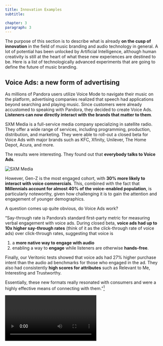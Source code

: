 ```yaml
---
title: Innovation Examples
subtitle:

chapter: 3
paragraph: 3
---
```

The purpose of this section is to describe what is already **on the cusp of innovation** in the field of music branding and audio technology in general. A lot of potential has been unlocked by Artificial Intelligence, although human creativity is still at the heart of what these new experiences are destined to be. Here is a list of technologically advanced experiments that are going to define the future of music branding.

## Voice Ads: a new form of advertising

As millions of Pandora users utilize Voice Mode to navigate their music on the platform, advertising companies realized that speech had applications beyond searching and playing music. Since customers were already accustomed to speaking with Pandora, they decided to create Voice Ads. **Listeners can now directly interact with the brands that matter to them**.

SXM Media is a full-service media company specializing in satellite radio. They offer a wide range of services, including programming, production, distribution, and marketing.
They were able to roll-out a closed beta for Voice Ads with major brands such as KFC, Xfinity, Unilever, The Home Depot, Acura, and more.

The results were interesting. They found out that **everybody talks to Voice Ads**.

![SXM Media](03/sxm.png "Everybody talks to Voice Ads")

However, Gen-Z is the most engaged cohort, with **30% more likely to interact with voice commercials**. This, combined with the fact that **Millennials account for almost 40% of the voice-enabled population**, is particularly noteworthy, given how challenging it is to gain the attention and engagement of younger demographics.

A question comes up quite obvious, do Voice Ads work?

“Say-through rate is Pandora’s standard first-party metric for measuring verbal engagement with voice ads. During closed beta, **voice ads had up to 10x higher say-through rates** (think of it as the click-through rate of voice ads) over click-through rates, suggesting that voice is
1) a **more native way to engage with audio**
2) enabling a way to **engage** while listeners are otherwise **hands-free**.

Finally, our Veritonic tests showed that voice ads had 27% higher purchase intent than the audio ad benchmarks for those who engaged in the ad. They also had consistently **high scores for attributes** such as Relevant to Me, Interesting and Trustworthy.

Essentially, these new formats really resonated with consumers and were a highly effective means of connecting with them.”[^1]

<Video url="https://www.youtube.com/watch?v=T_K9oLORbOc" />


<AudioGrid>
  <Audio url="volvo.mp3"  title="Volvo">
  </Audio>
  <Audio url="xfinity.mp3"  title="XFinity">
  </Audio>
  <Audio url="doritos.mp3"  title="Doritos">
  </Audio>
  <Audio url="purple.mp3"  title="Purple">
  </Audio>
</AudioGrid>

## AI voices with personalities

Sonantic[^2] was founded in December 2018 by co-founders John and Zeena, after meeting at Entrepreneur First. Both had a decade of speech experience each and a deep interest in speech technology.
At Entrepreneur First, John showed Zeena a **demo of an artificial voice that sounded perfect, including breath**. She realized that gaming studios could really benefit from **hyper-realistic artificial voices**, since game developers are expert storytellers who already use cutting edge technologies, including text-to-speech. So they set out to fix this problem and landed 7 pilots with AAA gaming studios within 5 days.
They knew that current **text-to-speech solutions sounded robotic**, lacking natural performance and quality because speech synthesis is very subjective, unlike speech recognition, which is more objective. So they built a '**Photoshop for voice**' and have over 1000+ companies on their waiting list in under 2 years.
**Sonantic was the first company to truly pioneer voice to speech human sounding** text with a variety of emotions and shades in their voices.
This ability to **trick the human brain into thinking that a real human is behind the microphone** could completely change the spectrum of possible applications for personalized audio advertising and several other entertainment industries.
Combined with AI technologies, Sonantic synthetic voices could provide a ground breaking platform for the future of hyper-personalized audio advertising.

<Video url="https://www.youtube.com/watch?v=WzBimNSO-U8" />


## Hyper-personalized and regionally relevant ads

Another extremely interesting field of innovation in which music branding will play an important role is **multilingual targeted advertising and targeted audio advertisements**.
As of now, services like Adsonica can already provide regionally relevant audio advertisements based on the region where the ad is being played and even language preferences on people's browsers. However, some companies like Semetis and A Million Ads are harnessing the power of data to offer even more personalized experiences.
A Million Ads[^3] is a company that **combines all the data points known about the user, their environment and the campaign to influence what they hear**. The more they know, the more personalized versions are created, making for a more personal experience. Their platform creates all of the **personalized versions automatically**, controlling production costs.

<Video url="https://vimeo.com/user47710181/a-million-ads-the-power-of-sound" />


They collect three categories of data:

### In the moment data:
* Location
* Sequence
* Device Type
* Weather

### Publish, DSP & DMP data:
* Gender
* Age
* Playlist/Station
* Language
* Household income
* Behavior
* User Segment

### Bespoke data:
* 1st, 2nd, 3rd party segments

In 2021 Belron Group (owner of Carglass, Autoglass and Safelite) partnered with Semetis and A Million Ads for a hyper-personalized campaign in Belgium.

They started to analyze two key metrics:
1. **Weather conditions**, as driving conditions, are correlated with damaged windscreens
2. **Location**, emphasizing the proximity of a carglass service center
The user location data was leveraged and infused with storytelling, so Carglass could establish a more personal connection with the listener.
Combining 6 weather conditions, 44 service locations in Belgium and 2 languages, they created more than 500 unique audio advertisements.
The results: 453,000 Belgiums were reached by these ads, of which 83% heard a fully personalized audio ad. **Overall, the number of bookings increased by 46% thanks to the ad**.

<Video url="https://www.youtube.com/watch?v=rgkSCfVN18A" />


## Making sports accessible

**Action Audio is the world-first technology for adding sound to live sports, allowing those who are blind or visually impaired to follow games in real time**.
Action Audio, which was developed in collaboration with Tennis Australia and Monash University, uses data from a **ball tracking computer vision** system to highlight critical moments of play with a **3D sound design system** created **for the blind and low-vision community**.
Action Audio will provide the first opportunity for many visually impaired sports fans to follow the speed and actions of a live game.
During the finals of the 2021 Australian Open tennis tournament, Action Audio debuted. For the 2022 Australian Open, Action Audio is now **accessible on live radio and through Google Assistant** for every match at the Rod Laver Arena.
Listeners may now use Google Assistant to listen to Action Audio as well as live radio commentary of each game on center court during the tournament, making it even more accessible. Visually challenged tennis fans **can ask Google to stream the Action Audio live broadcast using voice commands**, as well as access information about how Action Audio works to learn more about the experience.
Action Audio sets **a new standard in accessibility in sport**, the ubiquity of ball monitoring computer vision systems at over 80 tennis tournaments worldwide, and other codes such as cricket and football, creates a huge opportunity to open access for millions of visually impaired sports fans.[^3]

<Video url="https://www.youtube.com/watch?v=L1j68XgpEAE" />

---

<Conclusion>
The brief timeline of events tries to condense years of music challenges and technological advancement that brought us to one the most promising times for music branding and sonic identities. The relentless invasion of media in the consumer ecosystem, plus the technological advancements made in each and every field of music and advertising and market maturity are the perfect conditions for new and holistic corporate music identities.
</Conclusion>

[^1]: Mitchell, M. (2021, January 21). [Voice Ads Beta Results](https://www.sxmmedia.com/insights/consumers-say-yes-to-voice-ads-literally
). SXM Media. Retrieved March 28, 2022.
[^2]: [A Million Ads](https://www.amillionads.com/)
[^3]: [Action Audio](https://action-audio.com/)
